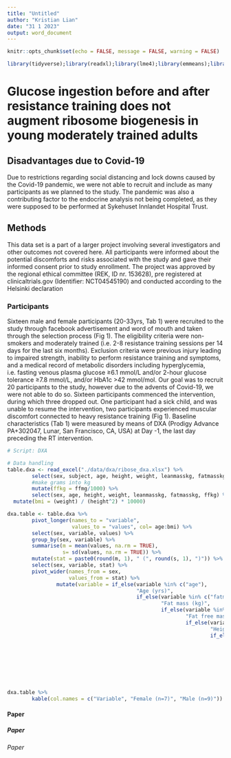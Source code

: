 ```yaml
---
title: "Untitled"
author: "Kristian Lian"
date: "31 1 2023"
output: word_document
---
```



```r
knitr::opts_chunk$set(echo = FALSE, message = FALSE, warning = FALSE)
```



```r
library(tidyverse);library(readxl);library(lme4);library(emmeans);library(dplyr);library(cowplot);library(knitr);library(broom);library(rmarkdown);library(tinytex);library(tidyr);library(arsenal);library(magrittr);library(dabestr)
```

# Glucose ingestion before and after resistance training does not augment ribosome biogenesis in young moderately trained adults

## Disadvantages due to Covid-19

Due to restrictions regarding social distancing and lock downs caused by the Covid-19 pandemic,
we were not able to recruit and include as many participants as we planned to the study. The
pandemic was also a contributing factor to the endocrine analysis not being completed, as they
were supposed to be performed at Sykehuset Innlandet Hospital Trust.

## Methods

This data set is a part of a larger project involving several investigators and other outcomes not
covered here. All participants were informed about the potential discomforts and risks associated
with the study and gave their informed consent prior to study enrollment. The project was
approved by the regional ethical committee (REK, ID nr. 153628), pre registered at
clinicaltrials.gov (Identifier: NCT04545190) and conducted according to the Helsinki declaration

### Participants

Sixteen male and female participants (20-33yrs, Tab 1) were recruited to the study through
facebook advertisement and word of mouth and taken through the selection process (Fig 1). The
eligibility criteria were non-smokers and moderately trained (i.e. 2-8 resistance training sessions
per 14 days for the last six months). Exclusion criteria were previous injury leading to impaired
strength, inability to perform resistance training and symptoms, and a medical record of
metabolic disorders including hyperglycemia, i.e. fasting venous plasma glucose ≥6.1 mmol/L
and/or 2-hour glucose tolerance ≥7.8 mmol/L, and/or HbA1c >42 mmol/mol. Our goal was to
recruit 20 participants to the study, however due to the advents of Covid-19, we were not able to
do so. Sixteen participants commenced the intervention, during which three dropped out. One
participant had a sick child, and was unable to resume the intervention, two participants
experienced muscular discomfort connected to heavy resistance training (Fig 1). Baseline
characteristics (Tab 1) were measured by means of DXA (Prodigy Advance PA+302047, Lunar,
San Francisco, CA, USA) at Day -1, the last day preceding the RT intervention.

```r
# Script: DXA

# Data handling
table.dxa <- read_excel("./data/dxa/ribose_dxa.xlsx") %>%
        select(sex, subject, age, height, weight, leanmasskg, fatmasskg, ffmg) %>%
        #make grams into kg
        mutate(ffkg = ffmg/1000) %>%
        select(sex, age, height, weight, leanmasskg, fatmasskg, ffkg) %>%
  mutate(bmi = (weight) / (height^2) * 10000)

dxa.table <- table.dxa %>%
        pivot_longer(names_to = "variable",
                     values_to = "values", col= age:bmi) %>%
        select(sex, variable, values) %>%
        group_by(sex, variable) %>%
        summarise(m = mean(values, na.rm = TRUE),
                  s= sd(values, na.rm = TRUE)) %>%
        mutate(stat = paste0(round(m, 1), " (", round(s, 1), ")")) %>%
        select(sex, variable, stat) %>%
        pivot_wider(names_from = sex,
                    values_from = stat) %>%
                mutate(variable = if_else(variable %in% c("age"),
                                          "Age (yrs)",
                                          if_else(variable %in% c("fatmasskg"),
                                                  "Fat mass (kg)",
                                                  if_else(variable %in% c("ffkg"),
                                                          "Fat free mass (kg)",
                                                          if_else(variable %in% c("height"),
                                                                  "Height (cm)",
                                                                  if_else(variable %in% c("leanmasskg"),
                                                                          "Lean body mass (kg)",
                                                                          if_else(variable %in% c("weight"),
                                                                                  "Body weight (kg)",
                                                                                  if_else(variable %in% c("bmi"),
                                                                                          "BMI", "")
                                                                                  )))))))


dxa.table %>%
        kable(col.names = c("Variable", "Female (n=7)", "Male (n=9)"))
```


#### Paper

##### Paper 

###### Paper


